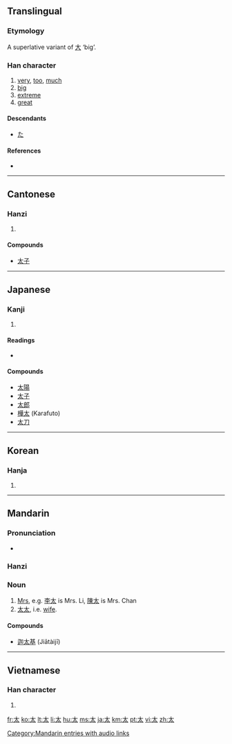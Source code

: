 {{also|大|犬}}
{{also|tai}}
==Translingual==

===Etymology===
A superlative variant of [[大]] ‘big’.

===Han character===
{{Han char|rn=37|rad=大|as=01|sn=4|four=4003<sub>0</sub>|canj=大戈 (KI)}}

# [[very]], [[too]], [[much]]
# [[big]]
# [[extreme]]
# [[great]]

====Descendants====
* [[た]]

====References====
* {{Han ref|kx=0248.100|dkj=05834|dj=0505.010|hdz=10524.010|uh=592A|ud=22826|bh=A4D3|bd=42195}}

----

==Cantonese==

===Hanzi===
{{yue-hanzi|jyut=[[taai3]]|y=[[taai3]]}}

# {{defn|Cantonese|sort=大01}}

====Compounds====
* [[太子]]

----

==Japanese==

===Kanji===
{{ja-kanji|grade=2|rs=大01}}

# {{defn|Japanese}}

====Readings====
* {{ja-readings|on=[[た]] (ta), [[たい]] (tai)|kun=[[ふとい]] (futoi), [[はなはだ]] (hanahada), [[ふとる]] (futoru)}}

====Compounds====
* [[太陽]]
* [[太子]]
* [[太郎]]
* [[樺太]] (Karafuto)
* [[太刀]]

----

==Korean==

===Hanja===
{{ko-hanja|hangeul=태|eumhun=클|rv=tae|mr=t'ae}}

# {{defn|Korean|sort=大01}}

----

==Mandarin==

===Pronunciation===
* {{audio|zh-tài.ogg|audio}}

===Hanzi===
{{cmn-hanzi|pin=[[tài]] ([[tai4]])|wg=[[t'ai4|t'ai<sup>4</sup>]]}}

===Noun===
{{cmn-noun|ts|pin=tài|pint=tai4|rs=大01}}

# [[Mrs]], e.g. [[李]][[太]] is Mrs. Li, [[陳]][[太]] is Mrs. Chan
# [[太太]], i.e. [[wife]].

====Compounds====
* [[迦太基]] (Jiātàijī)

[[Category:Mandarin entries with audio links]]

----

==Vietnamese==

===Han character===
{{vi-hantu|[[thái]]|rs=大01}}

# {{defn|Vietnamese|sort=大01}}

[[fr:太]]
[[ko:太]]
[[lt:太]]
[[li:太]]
[[hu:太]]
[[ms:太]]
[[ja:太]]
[[km:太]]
[[pt:太]]
[[vi:太]]
[[zh:太]]